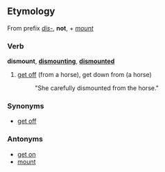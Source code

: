 ==Etymology==
From prefix ''[[dis-]]'', '''not''', + ''[[mount]]''

===Verb===
'''dismount''', '''[[dismounting]]''', '''[[dismounted]]'''

# [[get off]] (from a horse), get down from (a horse)
#: "She carefully dismounted from the horse."

===Synonyms===
*[[get off]]

===Antonyms===
*[[get on]]
*[[mount]]